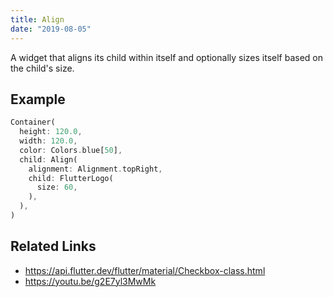 ```yaml
---
title: Align
date: "2019-08-05"
---
```


A widget that aligns its child within itself and optionally sizes itself based on the child's size.

## Example

```dart liveslice=Align
Container(
  height: 120.0,
  width: 120.0,
  color: Colors.blue[50],
  child: Align(
    alignment: Alignment.topRight,
    child: FlutterLogo(
      size: 60,
    ),
  ),
)
```

## Related Links
- https://api.flutter.dev/flutter/material/Checkbox-class.html
- https://youtu.be/g2E7yl3MwMk
